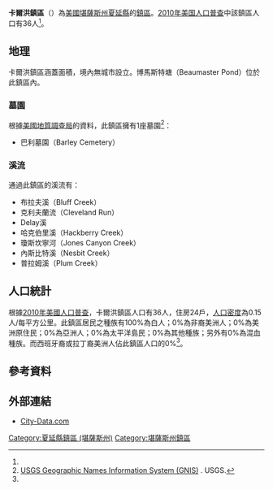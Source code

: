 {{noteTA
|1=zh-hans:县;zh-hk:縣;zh-tw:郡;
}}
{{Infobox settlement
|official_name = 卡爾洪鎮區
|native_name = Calhoun Township
|settlement_type = 鎮區
|image_map = Map highlighting Calhoun Township, Cheyenne County, Kansas.svg
|map_caption = 卡爾洪鎮區在夏延縣的位置
|coordinates_display = inline,title
|coordinates_region = US-KS
|subdivision_type = [[世界政區索引|國家]]
|subdivision_name = [[美国|美国]]
|subdivision_type1 = [[美國行政區劃|州]]
|subdivision_name1 = [[堪薩斯州|堪薩斯州]]
|subdivision_type2 = [[堪萨斯州行政区划|縣]]
|subdivision_name2 = [[夏延縣_(堪薩斯州)|夏延縣]]
|area_total_km2 = 232.69
|area_land_km2 = 231.06
|area_water_km2 = 1.62
|area_total_sq_mi =
|area_land_sq_mi =
|area_water_sq_mi =
|area_water_percent = 0.7
|population_as_of = [[2010年美国人口普查|2010]]
|population_footnotes = <ref name="Census 2010">{{cite web| url=http://factfinder2.census.gov| title=Race, Hispanic or Latino, Age, and Housing Occupancy: 2010 Census Redistricting Data, Calhoun township, Cheyenne County, Kansas| publisher=U.S. Census Bureau, American FactFinder 2| accessdate=2016-05-01| archive-date=2013-09-11| archive-url=https://web.archive.org/web/20130911234518/http://factfinder2.census.gov/| dead-url=no}}</ref>
|population_total = 36
|population_density_km2 = auto
|elevation_footnotes = 
|elevation_m = 962
|elevation_ft = 3156
|latd = 39
|latm = 56
|lats = 25
|latNS = N
|longd = 101
|longm = 41
|longs = 02
|longEW = W
|postal_code_type =
|postal_code = 
|blank_name = [[聯邦資料處理標準|FIPS編碼]]
|blank_info = 20-09950
|blank1_name = [[地名信息系统|GNIS]] ID
|blank1_info = [http://geonames.usgs.gov/pls/gnispublic/f?p=gnispq:3:::NO::P3_FID:0470879 0470879]
|website = 
|footnotes = 
}}

'''卡爾洪鎮區'''（{{lang-en|'''Calhoun Township'''}}）為[[美國|美國]][[堪薩斯州|堪薩斯州]][[夏延縣_(堪薩斯州)|夏延縣]]的[[行政鎮區|鎮區]]。[[2010年美国人口普查|2010年美国人口普查]]中該鎮區人口有36人<ref name="Census 2010"/>。

==地理==
卡爾洪鎮區涵蓋面積{{convert|232.69|km2|sqmi}}，境內無城市設立。博馬斯特塘（Beaumaster Pond）位於此鎮區內。

===墓園===
根據[[美國地質調查局|美國地質調查局]]的資料，此鎮區擁有1座墓園<ref>[http://geonames.usgs.gov/domestic/index.html USGS Geographic Names Information System (GNIS)] {{Wayback|url=http://geonames.usgs.gov/domestic/index.html |date=20190428150204 }}. USGS.</ref>：
*巴利墓園（Barley Cemetery）

===溪流===
通過此鎮區的溪流有：
*布拉夫溪（Bluff Creek）
*克利夫蘭流（Cleveland Run）
*Delay溪
*哈克伯里溪（Hackberry Creek）
*瓊斯坎寧河（Jones Canyon Creek）
*內斯比特溪（Nesbit Creek）
*普拉姆溪（Plum Creek）

==人口統計==
根據[[2010年美國人口普查|2010年美國人口普查]]，卡爾洪鎮區人口有36人，住房24戶，[[人口密度|人口密度]]為0.15人/每平方公里。此鎮區居民之種族有100%為白人；0%為非裔美洲人；0%為美洲原住民；0%為亞洲人；0%為太平洋島民；0%為其他種族；另外有0%為混血種族。而西班牙裔或拉丁裔美洲人佔此鎮區人口的0%<ref name="Census 2010"/>。

==參考資料==
{{reflist}}

==外部連結==
*[http://www.city-data.com/township/Calhoun-Cheyenne-KS.html City-Data.com]{{Wayback|url=http://www.city-data.com/township/Calhoun-Cheyenne-KS.html |date=20121021200834 }}

{{夏延縣 (堪薩斯州)}}

{{DEFAULTSORT:Calhoun}}
[[Category:夏延縣鎮區_(堪薩斯州)|Category:夏延縣鎮區 (堪薩斯州)]]
[[Category:堪薩斯州鎮區|Category:堪薩斯州鎮區]]
